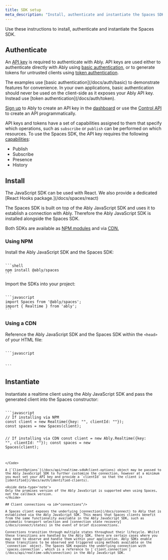 ```yaml
---
title: SDK setup
meta_description: "Install, authenticate and instantiate the Spaces SDK."
---
```


Use these instructions to install, authenticate and instantiate the Spaces SDK.

## Authenticate <a id="authenticate"/>

An [API key](/docs/auth#api-keys) is required to authenticate with Ably. API keys are used either to authenticate directly with Ably using [basic authentication](/docs/auth/basic), or to generate tokens for untrusted clients using [token authentication](/docs/auth/token).

<Aside data-type='important'>
The examples use [basic authentication](/docs/auth/basic) to demonstrate features for convenience. In your own applications, basic authentication should never be used on the client-side as it exposes your Ably API key. Instead use [token authentication](/docs/auth/token).
</Aside>

[Sign up](https://ably.com/sign-up) to Ably to create an API key in the [dashboard](https://ably.com/dashboard) or use the [Control API](/docs/platform/account/control-api) to create an API programmatically.

API keys and tokens have a set of capabilities assigned to them that specify which operations, such as `subscribe` or `publish` can be performed on which resources. To use the Spaces SDK, the API key requires the following [capabilities](/docs/auth/capabilities):

* Publish
* Subscribe
* Presence
* History

## Install <a id="install"/>

<Aside data-type='note'>
The JavaScript SDK can be used with React. We also provide a dedicated [React Hooks package.](/docs/spaces/react)
</Aside>

The Spaces SDK is built on top of the Ably JavaScript SDK and uses it to establish a connection with Ably. Therefore the Ably JavaScript SDK is installed alongside the Spaces SDK.

Both SDKs are available as [NPM modules](#npm) and via [CDN.](#cdn)

### Using NPM <a id="npm"/>

Install the Ably JavaScript SDK and the Spaces SDK:

<Code>
```shell
npm install @ably/spaces
```
</Code>

Import the SDKs into your project:

<Code>
```javascript
import Spaces from '@ably/spaces';
import { Realtime } from 'ably';
```
</Code>

### Using a CDN <a id="cdn"/>

Reference the Ably JavaScript SDK and the Spaces SDK within the `<head>` of your HTML file:

<Code>
```javascript
<script src="https://cdn.ably.com/lib/ably.min-2.js"></script>
<script src="https://cdn.ably.com/spaces/0.4/iife/index.bundle.js"></script>
```
</Code>

## Instantiate <a id="instantiate"/>

Instantiate a realtime client using the Ably JavaScript SDK and pass the generated client into the Spaces constructor:

<Code>
```javascript
// If installing via NPM
const client = new Realtime({key: "<API-key>", clientId: "<client-ID>"});
const spaces = new Spaces(client);

// If installing via CDN
const client = new Ably.Realtime({key: "<API-key>", clientId: "<client-ID>"});
const spaces = new Spaces(client);
```
</Code>

A [`ClientOptions`](/docs/api/realtime-sdk#client-options) object may be passed to the Ably JavaScript SDK to further customize the connection, however at a minimum you must set your API key and provide a `clientId` so that the client is [identified](/docs/auth/identified-clients).

<Aside data-type='note'>
Only the promises version of the Ably JavaScript is supported when using Spaces, not the callback version.
</Aside>

## Client connections <a id="connections"/>

A Spaces client exposes the underlying [connection](/docs/connect) to Ably that is established via the Ably JavaScript SDK. This means that Spaces clients benefit from the same functionality available in the Ably JavaScript SDK, such as automatic transport selection and [connection state recovery](/docs/connect/states) in the event of brief disconnections.

Connections transition through multiple states throughout their lifecycle. Whilst these transitions are handled by the Ably SDK, there are certain cases where you may need to observe and handle them within your application. Ably SDKs enable these transitions to be observed and triggered using methods available on the `connection` object. The Spaces SDK exposes the underlying connection with `spaces.connection`, which is a reference to [`client.connection`](/docs/api/realtime-sdk/connection) in the Ably JavaScript SDK.
